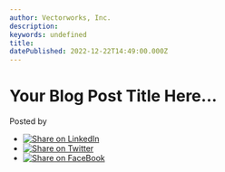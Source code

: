 ```yaml
---
author: Vectorworks, Inc.
description: 
keywords: undefined
title:  
datePublished: 2022-12-22T14:49:00.000Z
---
```

  

# Your Blog Post Title Here...

 Posted by 

* [![Share on LinkedIn](https://2659751.fs1.hubspotusercontent-na1.net/hubfs/2659751/michaelDemo/share-LI.png)](http://www.linkedin.com/shareArticle?mini=true&url=https%3A%2F%2Fblog.vectorworks.net%2F-temporary-slug-f6741ad1-5cdf-42ed-8fa5-e500a004315a)
* [![Share on Twitter](https://2659751.fs1.hubspotusercontent-na1.net/hubfs/2659751/michaelDemo/share-TW.png)](https://www.twitter.com/share?text=Your%20Blog%20Post%20Title%20Here...&url=https%3A%2F%2Fblog.vectorworks.net%2F-temporary-slug-f6741ad1-5cdf-42ed-8fa5-e500a004315a&via=PMGTweets)
* [![Share on FaceBook](https://2659751.fs1.hubspotusercontent-na1.net/hubfs/2659751/michaelDemo/share-FB.png)](https://www.facebook.com/sharer/sharer.php?u=https%3A%2F%2Fblog.vectorworks.net%2F-temporary-slug-f6741ad1-5cdf-42ed-8fa5-e500a004315a)

  